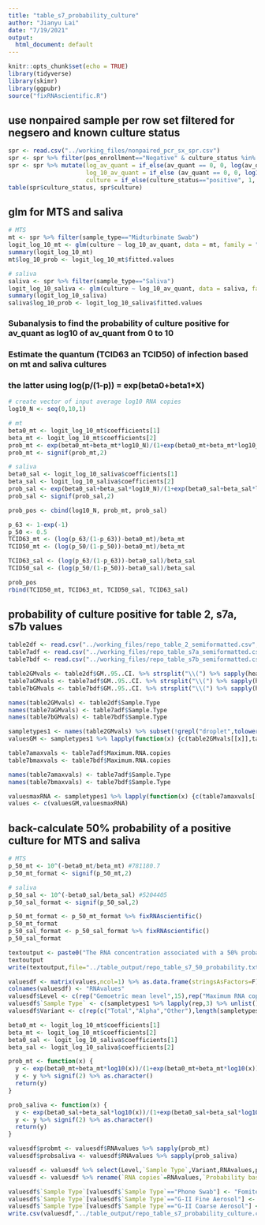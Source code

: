 ```yaml
---
title: "table_s7_probability_culture"
author: "Jianyu Lai"
date: "7/19/2021"
output:
  html_document: default
---
```


```r
knitr::opts_chunk$set(echo = TRUE)
library(tidyverse)
library(skimr)
library(ggpubr)
source("fixRNAscientific.R")
```

## use nonpaired sample per row set filtered for negsero and known culture status
```r
spr <- read.csv("../working_files/nonpaired_pcr_sx_spr.csv")
spr <- spr %>% filter(pos_enrollment=="Negative" & culture_status %in% c("positive", "negative"))
spr <- spr %>% mutate(log_av_quant = if_else(av_quant == 0, 0, log(av_quant)),
                      log_10_av_quant = if_else (av_quant == 0, 0, log10(av_quant)),
                      culture = if_else(culture_status=="positive", 1, 0))
table(spr$culture_status, spr$culture)
```

## glm for MTS and saliva
```r

# MTS
mt <- spr %>% filter(sample_type=="Midturbinate Swab")
logit_log_10_mt <- glm(culture ~ log_10_av_quant, data = mt, family = "binomial")
summary(logit_log_10_mt)
mt$log_10_prob <- logit_log_10_mt$fitted.values

# saliva
saliva <- spr %>% filter(sample_type=="Saliva")
logit_log_10_saliva <- glm(culture ~ log_10_av_quant, data = saliva, family = "binomial")
summary(logit_log_10_saliva)
saliva$log_10_prob <- logit_log_10_saliva$fitted.values
```

### Subanalysis to find the probability of culture positive for av_quant as log10 of av_quant from 0 to 10
### Estimate the quantum (TCID63 an TCID50) of infection based on mt and saliva cultures
### the latter using log(p/(1-p)) = exp(beta0+beta1*X)
```r
# create vector of input average log10 RNA copies
log10_N <- seq(0,10,1)

# mt
beta0_mt <- logit_log_10_mt$coefficients[1]
beta_mt <- logit_log_10_mt$coefficients[2]
prob_mt <- exp(beta0_mt+beta_mt*log10_N)/(1+exp(beta0_mt+beta_mt*log10_N))
prob_mt <- signif(prob_mt,2)

# saliva
beta0_sal <- logit_log_10_saliva$coefficients[1]
beta_sal <- logit_log_10_saliva$coefficients[2]
prob_sal <- exp(beta0_sal+beta_sal*log10_N)/(1+exp(beta0_sal+beta_sal*log10_N))
prob_sal <- signif(prob_sal,2)

prob_pos <- cbind(log10_N, prob_mt, prob_sal)

p_63 <- 1-exp(-1)
p_50 <- 0.5
TCID63_mt <- (log(p_63/(1-p_63))-beta0_mt)/beta_mt
TCID50_mt <- (log(p_50/(1-p_50))-beta0_mt)/beta_mt

TCID63_sal <- (log(p_63/(1-p_63))-beta0_sal)/beta_sal
TCID50_sal <- (log(p_50/(1-p_50))-beta0_sal)/beta_sal

prob_pos
rbind(TCID50_mt, TCID63_mt, TCID50_sal, TCID63_sal)
```

## probability of culture positive for table 2, s7a, s7b values
```r
table2df <- read.csv("../working_files/repo_table_2_semiformatted.csv",stringsAsFactors=F)
table7adf <- read.csv("../working_files/repo_table_s7a_semiformatted.csv",stringsAsFactors=F)
table7bdf <- read.csv("../working_files/repo_table_s7b_semiformatted.csv",stringsAsFactors=F)

table2GMvals <- table2df$GM..95..CI. %>% strsplit("\\(") %>% sapply(head,1) %>% as.numeric()
table7aGMvals <- table7adf$GM..95..CI. %>% strsplit("\\(") %>% sapply(head,1) %>% as.numeric()
table7bGMvals <- table7bdf$GM..95..CI. %>% strsplit("\\(") %>% sapply(head,1) %>% as.numeric()

names(table2GMvals) <- table2df$Sample.Type
names(table7aGMvals) <- table7adf$Sample.Type
names(table7bGMvals) <- table7bdf$Sample.Type

sampletypes1 <- names(table2GMvals) %>% subset(!grepl("droplet",tolower(.))) %>% subset(!grepl("mask",tolower(.)))
valuesGM <- sampletypes1 %>% lapply(function(x) {c(table2GMvals[[x]],table7aGMvals[[x]],table7bGMvals[[x]])}) %>% unlist()

table7amaxvals <- table7adf$Maximum.RNA.copies
table7bmaxvals <- table7bdf$Maximum.RNA.copies

names(table7amaxvals) <- table7adf$Sample.Type
names(table7bmaxvals) <- table7bdf$Sample.Type

valuesmaxRNA <- sampletypes1 %>% lapply(function(x) {c(table7amaxvals[[x]],table7bmaxvals[[x]])}) %>% unlist()
values <- c(valuesGM,valuesmaxRNA)
```

## back-calculate 50% probability of a positive culture for MTS and saliva
```r
# MTS
p_50_mt <- 10^(-beta0_mt/beta_mt) #781180.7
p_50_mt_format <- signif(p_50_mt,2)

# saliva
p_50_sal <- 10^(-beta0_sal/beta_sal) #5204405
p_50_sal_format <- signif(p_50_sal,2)

p_50_mt_format <- p_50_mt_format %>% fixRNAscientific()
p_50_mt_format
p_50_sal_format <- p_50_sal_format %>% fixRNAscientific()
p_50_sal_format

textoutput <- paste0("The RNA concentration associated with a 50% probability of a positive culture was ",p_50_mt_format," for MTS and ",p_50_sal_format," for saliva (Figure S2).")
textoutput
write(textoutput,file="../table_output/repo_table_s7_50_probability.txt")
```

```r
valuesdf <- matrix(values,ncol=1) %>% as.data.frame(stringsAsFactors=F)
colnames(valuesdf) <- "RNAvalues"
valuesdf$Level <- c(rep("Gemoetric mean level",15),rep("Maximum RNA copies",10))
valuesdf$`Sample Type` <- c(sampletypes1 %>% lapply(rep,3) %>% unlist(),sampletypes1 %>% lapply(rep,2) %>% unlist())
valuesdf$Variant <- c(rep(c("Total","Alpha","Other"),length(sampletypes1)),rep(c("Alpha","Other"),length(sampletypes1)))

beta0_mt <- logit_log_10_mt$coefficients[1]
beta_mt <- logit_log_10_mt$coefficients[2]
beta0_sal <- logit_log_10_saliva$coefficients[1]
beta_sal <- logit_log_10_saliva$coefficients[2]

prob_mt <- function(x) {
  y <- exp(beta0_mt+beta_mt*log10(x))/(1+exp(beta0_mt+beta_mt*log10(x)))
  y <- y %>% signif(2) %>% as.character()
  return(y)
}

prob_saliva <- function(x) {
  y <- exp(beta0_sal+beta_sal*log10(x))/(1+exp(beta0_sal+beta_sal*log10(x)))
  y <- y %>% signif(2) %>% as.character()
  return(y)
}

valuesdf$probmt <- valuesdf$RNAvalues %>% sapply(prob_mt)
valuesdf$probsaliva <- valuesdf$RNAvalues %>% sapply(prob_saliva)

valuesdf <- valuesdf %>% select(Level,`Sample Type`,Variant,RNAvalues,probmt,probsaliva)
valuesdf <- valuesdf %>% rename(`RNA copies`=RNAvalues,`Probability based on MT model`=probmt,`Probability based on saliva model`=probsaliva)

valuesdf$`Sample Type`[valuesdf$`Sample Type`=="Phone Swab"] <- "Fomite"
valuesdf$`Sample Type`[valuesdf$`Sample Type`=="G-II Fine Aerosol"] <- "Fine (≤ 5 µm) Aerosol"
valuesdf$`Sample Type`[valuesdf$`Sample Type`=="G-II Coarse Aerosol"] <- "Coarse (> 5 µm) Aerosol"
write.csv(valuesdf,"../table_output/repo_table_s7_probability_culture.csv",row.names=F)
```
